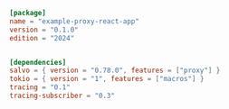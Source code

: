 
```toml  title="proxy-react-app/Cargo.toml"
[package]
name = "example-proxy-react-app"
version = "0.1.0"
edition = "2024"


[dependencies]
salvo = { version = "0.78.0", features = ["proxy"] }
tokio = { version = "1", features = ["macros"] }
tracing = "0.1"
tracing-subscriber = "0.3"

```